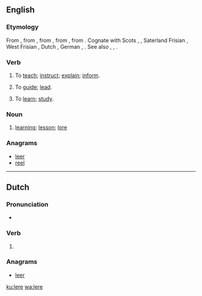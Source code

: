 ==English==

===Etymology===
From {{etyl|enm|en}} {{term|leren||to teach, instruct|lang=enm}}, from {{etyl|ang|en}} {{term/t|ang|lǣran||to teach, instruct, indoctrinate}}, from {{etyl|gem-pro|en}} {{term/t|gem-pro|*laizijaną||to teach}}, from {{term/t|gem-pro|*laizō||lore, teaching", literally, "track, trace}}, from {{etyl|ine-pro|en}} {{term/t|ine-pro|*leyəs-||to track, furrow}}.  Cognate with Scots {{term|lere|lang=sco}}, {{term|leir|lang=sco}}, Saterland Frisian {{term|leere|lang=stq}}, West Frisian {{term|leare|lang=fy}}, Dutch {{term|leren|lang=nl}}, German {{term|lehren|lang=de}}, {{etyl|sv|-}} {{term|lära|lang=sv}}. See also {{l|en|lear}}, {{l|en|lore}}, {{l|en|learn}}.

===Verb===
{{en-verb|ler|es}}

# {{context|obsolete|_|or|_|UK|_|dialectal|Scotland|lang=en}} To [[teach]]; [[instruct]]; [[explain]]; [[inform]].
# {{context|obsolete|_|or|_|UK|_|dialectal|Scotland|lang=en}} To [[guide]]; [[lead]].
# {{context|obsolete|_|or|_|UK|_|dialectal|Scotland|lang=en}} To [[learn]]; [[study]].

===Noun===
{{en-noun}}

# {{context|obsolete|lang=en}} [[learning]]; [[lesson]]; [[lore]]
#: {{rfquotek|Spenser}}

===Anagrams===
* [[leer#English|leer]]
* [[reel#English|reel]]

----

==Dutch==

===Pronunciation===
* {{rhymes|eːrə|lang=nl}}

===Verb===
{{nl-verb-form}}

# {{nl-verb form of|n=sg|t=pres|m=subj|leren}}

===Anagrams===
* [[leer#Dutch|leer]]

[[ku:lere]]
[[wa:lere]]